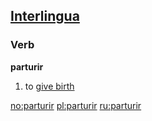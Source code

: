 ==[[Interlingua]]==

===Verb===
'''parturir'''

# to [[give birth]]

[[no:parturir]]
[[pl:parturir]]
[[ru:parturir]]